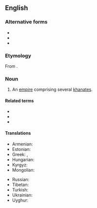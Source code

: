 ==English==

===Alternative forms===
* {{l|en|kaganate}}
* {{l|en|kaganat}}
* {{l|en|khakanate}}

===Etymology===
From {{suffix|en|khagan|ate}}.

===Noun===
{{en-noun}}

# An [[empire]] comprising several [[khanate]]s.

====Related terms====
* {{l|en|khagan}}
* {{l|en|khan}}
* {{l|en|khanate}}

====Translations====
{{trans-top|an empire comprising several khanates}}
* Armenian: {{t|hy|խաքանություն}}
* Estonian: {{t|et|kaganaat}}
* Greek: {{t+|el|χαγανάτο|n}}, {{t+|el|χανάτο|n}}
* Hungarian: {{t|hu|kaganátus}}
* Kyrgyz: {{t|ky|кагандык|sc=Cyrl}}
* Mongolian: {{t-needed|mn}}
{{trans-mid}}
* Russian: {{t+|ru|кагана́т|m}}
* Tibetan: {{t-needed|bo}}
* Turkish: {{t+|tr|kağanlık}}
* Ukrainian: {{t+|uk|кагана́т|m}}
* Uyghur: {{t|ug|خاقانلىق}}
{{trans-bottom}}